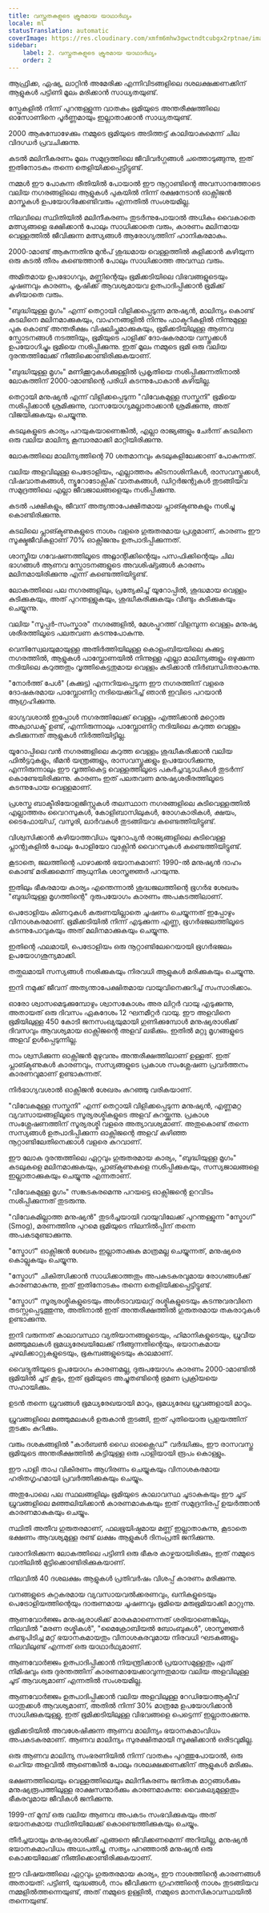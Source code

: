 ```yaml
---
title: വസ്തുതകളുടെ ക്രൂരമായ യാഥാർഥ്യം
locale: ml
statusTranslation: automatic
coverImage: https://res.cloudinary.com/xmfm6mhw3gwctndtcubgx2rptnae/image/upload/v1741354419/small_cover_la_gran_rebelion_28716e29d2.webp
sidebar:
    label: 2. വസ്തുതകളുടെ ക്രൂരമായ യാഥാർഥ്യം
    order: 2
---
```

ആഫ്രിക്ക, ഏഷ്യ, ലാറ്റിൻ അമേരിക്ക എന്നിവിടങ്ങളിലെ ദശലക്ഷക്കണക്കിന് ആളുകൾ പട്ടിണി മൂലം മരിക്കാൻ സാധ്യതയുണ്ട്.

സ്പ്രേകളിൽ നിന്ന് പുറന്തള്ളുന്ന വാതകം ഭൂമിയുടെ അന്തരീക്ഷത്തിലെ ഓസോണിനെ പൂർണ്ണമായും ഇല്ലാതാക്കാൻ സാധ്യതയുണ്ട്.

2000 ആകുമ്പോഴേക്കും നമ്മുടെ ഭൂമിയുടെ അടിത്തട്ട് കാലിയാകുമെന്ന് ചില വിദഗ്ധർ പ്രവചിക്കുന്നു.

കടൽ മലിനീകരണം മൂലം സമുദ്രത്തിലെ ജീവിവർഗ്ഗങ്ങൾ ചത്തൊടുങ്ങുന്നു, ഇത് ഇതിനോടകം തന്നെ തെളിയിക്കപ്പെട്ടിട്ടുണ്ട്.

നമ്മൾ ഈ പോകുന്ന രീതിയിൽ പോയാൽ ഈ നൂറ്റാണ്ടിന്റെ അവസാനത്തോടെ വലിയ നഗരങ്ങളിലെ ആളുകൾ പുകയിൽ നിന്ന് രക്ഷനേടാൻ ഓക്സിജൻ മാസ്കുകൾ ഉപയോഗിക്കേണ്ടിവരും എന്നതിൽ സംശയമില്ല.

നിലവിലെ സ്ഥിതിയിൽ മലിനീകരണം തുടർന്നുപോയാൽ അധികം വൈകാതെ മത്സ്യങ്ങളെ ഭക്ഷിക്കാൻ പോലും സാധിക്കാതെ വരും, കാരണം മലിനമായ വെള്ളത്തിൽ ജീവിക്കുന്ന മത്സ്യങ്ങൾ ആരോഗ്യത്തിന് ഹാനികരമാകും.

2000-ാമാണ്ട് ആകുന്നതിനു മുൻപ് ശുദ്ധമായ വെള്ളത്തിൽ കുളിക്കാൻ കഴിയുന്ന ഒരു കടൽ തീരം കണ്ടെത്താൻ പോലും സാധിക്കാത്ത അവസ്ഥ വരും.

അമിതമായ ഉപഭോഗവും, മണ്ണിന്റെയും ഭൂമിക്കടിയിലെ വിഭവങ്ങളുടെയും ചൂഷണവും കാരണം, കൃഷിക്ക് ആവശ്യമായവ ഉത്പാദിപ്പിക്കാൻ ഭൂമിക്ക് കഴിയാതെ വരും.

"ബുദ്ധിയുള്ള മൃഗം" എന്ന് തെറ്റായി വിളിക്കപ്പെടുന്ന മനുഷ്യൻ, മാലിന്യം കൊണ്ട് കടലിനെ മലിനമാക്കുകയും, വാഹനങ്ങളിൽ നിന്നും ഫാക്ടറികളിൽ നിന്നുമുള്ള പുക കൊണ്ട് അന്തരീക്ഷം വിഷലിപ്തമാക്കുകയും, ഭൂമിക്കടിയിലുള്ള ആണവ സ്ഫോടനങ്ങൾ നടത്തിയും, ഭൂമിയുടെ പാളിക്ക് ദോഷകരമായ വസ്തുക്കൾ ഉപയോഗിച്ചും ഭൂമിയെ നശിപ്പിക്കുന്നു. ഇത് മൂലം നമ്മുടെ ഭൂമി ഒരു വലിയ ദുരന്തത്തിലേക്ക് നീങ്ങിക്കൊണ്ടിരിക്കുകയാണ്.

"ബുദ്ധിയുള്ള മൃഗം" മണിക്കൂറുകൾക്കുള്ളിൽ പ്രകൃതിയെ നശിപ്പിക്കുന്നതിനാൽ ലോകത്തിന് 2000-ാമാണ്ടിന്റെ പരിധി കടന്നുപോകാൻ കഴിയില്ല.

തെറ്റായി മനുഷ്യൻ എന്ന് വിളിക്കപ്പെടുന്ന "വിവേകമുള്ള സസ്തനി" ഭൂമിയെ നശിപ്പിക്കാൻ ശ്രമിക്കുന്നു, വാസയോഗ്യമല്ലാതാക്കാൻ ശ്രമിക്കുന്നു, അത് വിജയിക്കുകയും ചെയ്യുന്നു.

കടലുകളുടെ കാര്യം പറയുകയാണെങ്കിൽ, എല്ലാ രാജ്യങ്ങളും ചേർന്ന് കടലിനെ ഒരു വലിയ മാലിന്യ കൂമ്പാരമാക്കി മാറ്റിയിരിക്കുന്നു.

ലോകത്തിലെ മാലിന്യത്തിന്റെ 70 ശതമാനവും കടലുകളിലേക്കാണ് പോകുന്നത്.

വലിയ അളവിലുള്ള പെട്രോളിയം, എല്ലാത്തരം കീടനാശിനികൾ, രാസവസ്തുക്കൾ, വിഷവാതകങ്ങൾ, ന്യൂറോടോക്സിക് വാതകങ്ങൾ, ഡിറ്റർജന്റുകൾ തുടങ്ങിയവ സമുദ്രത്തിലെ എല്ലാ ജീവജാലങ്ങളെയും നശിപ്പിക്കുന്നു.

കടൽ പക്ഷികളും, ജീവന് അത്യന്താപേക്ഷിതമായ പ്ലാങ്ക്ടണുകളും നശിച്ചു കൊണ്ടിരിക്കുന്നു.

കടലിലെ പ്ലാങ്ക്ടണുകളുടെ നാശം വളരെ ഗുരുതരമായ പ്രശ്നമാണ്, കാരണം ഈ സൂക്ഷ്മജീവികളാണ് 70% ഓക്സിജനും ഉത്പാദിപ്പിക്കുന്നത്.

ശാസ്ത്രീയ ഗവേഷണത്തിലൂടെ അറ്റ്ലാന്റിക്കിന്റെയും പസഫിക്കിന്റെയും ചില ഭാഗങ്ങൾ ആണവ സ്ഫോടനങ്ങളുടെ അവശിഷ്ട്ടങ്ങൾ കാരണം മലിനമായിരിക്കുന്നു എന്ന് കണ്ടെത്തിയിട്ടുണ്ട്.

ലോകത്തിലെ പല നഗരങ്ങളിലും, പ്രത്യേകിച്ച് യൂറോപ്പിൽ, ശുദ്ധമായ വെള്ളം കുടിക്കുകയും, അത് പുറന്തള്ളുകയും, ശുദ്ധീകരിക്കുകയും വീണ്ടും കുടിക്കുകയും ചെയ്യുന്നു.

വലിയ "സൂപ്പർ-സംസ്കാര" നഗരങ്ങളിൽ, മേശപ്പുറത്ത് വിളമ്പുന്ന വെള്ളം മനുഷ്യ ശരീരത്തിലൂടെ പലതവണ കടന്നുപോകുന്നു.

വെനിസ്വേലയുമായുള്ള അതിർത്തിയിലുള്ള കൊളംബിയയിലെ കുക്കുട്ട നഗരത്തിൽ, ആളുകൾ പാമ്പ്ലോണയിൽ നിന്നുള്ള എല്ലാ മാലിന്യങ്ങളും ഒഴുക്കുന്ന നദിയിലെ കറുത്തതും വൃത്തികെട്ടതുമായ വെള്ളം കുടിക്കാൻ നിർബന്ധിതരാകുന്നു.

"നോർത്ത് പേൾ" (കുക്കുട്ട) എന്നറിയപ്പെടുന്ന ഈ നഗരത്തിന് വളരെ ദോഷകരമായ പാമ്പ്ലോണിറ്റ നദിയെക്കുറിച്ച് ഞാൻ ഇവിടെ പറയാൻ ആഗ്രഹിക്കുന്നു.

ഭാഗ്യവശാൽ ഇപ്പോൾ നഗരത്തിലേക്ക് വെള്ളം എത്തിക്കാൻ മറ്റൊരു അക്വാഡക്ട് ഉണ്ട്, എന്നിരുന്നാലും പാമ്പ്ലോണിറ്റ നദിയിലെ കറുത്ത വെള്ളം കുടിക്കുന്നത് ആളുകൾ നിർത്തിയിട്ടില്ല.

യൂറോപ്പിലെ വൻ നഗരങ്ങളിലെ കറുത്ത വെള്ളം ശുദ്ധീകരിക്കാൻ വലിയ ഫിൽട്ടറുകളും, ഭീമൻ യന്ത്രങ്ങളും, രാസവസ്തുക്കളും ഉപയോഗിക്കുന്നു, എന്നിരുന്നാലും ഈ വൃത്തികെട്ട വെള്ളത്തിലൂടെ പകർച്ചവ്യാധികൾ തുടർന്ന് കൊണ്ടേയിരിക്കുന്നു. കാരണം ഇത് പലതവണ മനുഷ്യശരീരത്തിലൂടെ കടന്നുപോയ വെള്ളമാണ്.

പ്രശസ്ത ബാക്ടീരിയോളജിസ്റ്റുകൾ തലസ്ഥാന നഗരങ്ങളിലെ കുടിവെള്ളത്തിൽ എല്ലാത്തരം വൈറസുകൾ, കോളിബാസിലുകൾ, രോഗകാരികൾ, ക്ഷയം, ടൈഫോയ്ഡ്, വസൂരി, ലാർവകൾ തുടങ്ങിയവ കണ്ടെത്തിയിട്ടുണ്ട്.

വിശ്വസിക്കാൻ കഴിയാത്തവിധം യൂറോപ്യൻ രാജ്യങ്ങളിലെ കുടിവെള്ള പ്ലാന്റുകളിൽ പോലും പോളിയോ വാക്സിൻ വൈറസുകൾ കണ്ടെത്തിയിട്ടുണ്ട്.

കൂടാതെ, ജലത്തിന്റെ പാഴാക്കൽ ഭയാനകമാണ്: 1990-ൽ മനുഷ്യൻ ദാഹം കൊണ്ട് മരിക്കുമെന്ന് ആധുനിക ശാസ്ത്രജ്ഞർ പറയുന്നു.

ഇതിലും ഭീകരമായ കാര്യം എന്തെന്നാൽ ശുദ്ധജലത്തിന്റെ ഭൂഗർഭ ശേഖരം "ബുദ്ധിയുള്ള മൃഗത്തിന്റെ" ദുരുപയോഗം കാരണം അപകടത്തിലാണ്.

പെട്രോളിയം കിണറുകൾ കരുണയില്ലാതെ ചൂഷണം ചെയ്യുന്നത് ഇപ്പോഴും വിനാശകരമാണ്. ഭൂമിക്കടിയിൽ നിന്ന് എടുക്കുന്ന എണ്ണ, ഭൂഗർഭജലത്തിലൂടെ കടന്നുപോവുകയും അത് മലിനമാക്കുകയും ചെയ്യുന്നു.

ഇതിന്റെ ഫലമായി, പെട്രോളിയം ഒരു നൂറ്റാണ്ടിലേറെയായി ഭൂഗർഭജലം ഉപയോഗശൂന്യമാക്കി.

തത്ഫലമായി സസ്യങ്ങൾ നശിക്കുകയും നിരവധി ആളുകൾ മരിക്കുകയും ചെയ്യുന്നു.

ഇനി നമുക്ക് ജീവന് അത്യന്താപേക്ഷിതമായ വായുവിനെക്കുറിച്ച് സംസാരിക്കാം.

ഓരോ ശ്വാസമെടുക്കുമ്പോഴും ശ്വാസകോശം അര ലിറ്റർ വായു എടുക്കുന്നു, അതായത് ഒരു ദിവസം ഏകദേശം 12 ഘനമീറ്റർ വായു. ഈ അളവിനെ ഭൂമിയിലുള്ള 450 കോടി ജനസംഖ്യയുമായി ഗുണിക്കുമ്പോൾ മനുഷ്യരാശിക്ക് ദിവസവും ആവശ്യമായ ഓക്സിജന്റെ അളവ് ലഭിക്കും. ഇതിൽ മറ്റു മൃഗങ്ങളുടെ അളവ് ഉൾപ്പെടുന്നില്ല.

നാം ശ്വസിക്കുന്ന ഓക്സിജൻ മുഴുവനും അന്തരീക്ഷത്തിലാണ് ഉള്ളത്. ഇത് പ്ലാങ്ക്ടണുകൾ കാരണവും, സസ്യങ്ങളുടെ പ്രകാശ സംശ്ലേഷണ പ്രവർത്തനം കാരണവുമാണ് ഉണ്ടാകുന്നത്.

നിർഭാഗ്യവശാൽ ഓക്സിജൻ ശേഖരം കുറഞ്ഞു വരികയാണ്.

"വിവേകമുള്ള സസ്തനി" എന്ന് തെറ്റായി വിളിക്കപ്പെടുന്ന മനുഷ്യൻ, എണ്ണമറ്റ വ്യവസായങ്ങളിലൂടെ സൂര്യരശ്മികളുടെ അളവ് കുറയ്ക്കുന്നു. പ്രകാശ സംശ്ലേഷണത്തിന് സൂര്യരശ്മി വളരെ അത്യാവശ്യമാണ്. അതുകൊണ്ട് തന്നെ സസ്യങ്ങൾ ഉത്പാദിപ്പിക്കുന്ന ഓക്സിജന്റെ അളവ് കഴിഞ്ഞ നൂറ്റാണ്ടിലേതിനെക്കാൾ വളരെ കുറവാണ്.

ഈ ലോക ദുരന്തത്തിലെ ഏറ്റവും ഗുരുതരമായ കാര്യം, "ബുദ്ധിയുള്ള മൃഗം" കടലുകളെ മലിനമാക്കുകയും, പ്ലാങ്ക്ടണുകളെ നശിപ്പിക്കുകയും, സസ്യജാലങ്ങളെ ഇല്ലാതാക്കുകയും ചെയ്യുന്നു എന്നതാണ്.

"വിവേകമുള്ള മൃഗം" സങ്കടകരമെന്നു പറയട്ടെ ഓക്സിജന്റെ ഉറവിടം നശിപ്പിക്കുന്നത് തുടരുന്നു.

"വിവേകമില്ലാത്ത മനുഷ്യൻ" തുടർച്ചയായി വായുവിലേക്ക് പുറന്തള്ളുന്ന "സ്മോഗ്" (Smog), മരണത്തിനു പുറമെ ഭൂമിയുടെ നിലനിൽപ്പിന് തന്നെ അപകടമുണ്ടാക്കുന്നു.

"സ്മോഗ്" ഓക്സിജൻ ശേഖരം ഇല്ലാതാക്കുക മാത്രമല്ല ചെയ്യുന്നത്, മനുഷ്യരെ കൊല്ലുകയും ചെയ്യുന്നു.

"സ്മോഗ്" ചികിത്സിക്കാൻ സാധിക്കാത്തതും അപകടകരവുമായ രോഗങ്ങൾക്ക് കാരണമാകുന്നു, ഇത് ഇതിനോടകം തന്നെ തെളിയിക്കപ്പെട്ടിട്ടുണ്ട്.

"സ്മോഗ്" സൂര്യരശ്മികളുടെയും അൾട്രാവയലറ്റ് രശ്മികളുടെയും കടന്നുവരവിനെ തടസ്സപ്പെടുത്തുന്നു, അതിനാൽ ഇത് അന്തരീക്ഷത്തിൽ ഗുരുതരമായ തകരാറുകൾ ഉണ്ടാക്കുന്നു.

ഇനി വരുന്നത് കാലാവസ്ഥാ വ്യതിയാനങ്ങളുടെയും, ഹിമാനികളുടെയും, ധ്രുവീയ മഞ്ഞുമലകൾ ഭൂമധ്യരേഖയിലേക്ക് നീങ്ങുന്നതിന്റെയും, ഭയാനകമായ ചുഴലിക്കാറ്റുകളുടെയും, ഭൂകമ്പങ്ങളുടെയും കാലമാണ്.

വൈദ്യുതിയുടെ ഉപയോഗം കാരണമല്ല, ദുരുപയോഗം കാരണം 2000-ാമാണ്ടിൽ ഭൂമിയിൽ ചൂട് കൂടും, ഇത് ഭൂമിയുടെ അച്ചുതണ്ടിന്റെ ഭ്രമണ പ്രക്രിയയെ സഹായിക്കും.

ഉടൻ തന്നെ ധ്രുവങ്ങൾ ഭൂമധ്യരേഖയായി മാറും, ഭൂമധ്യരേഖ ധ്രുവങ്ങളായി മാറും.

ധ്രുവങ്ങളിലെ മഞ്ഞുമലകൾ ഉരുകാൻ തുടങ്ങി, ഇത് പുതിയൊരു പ്രളയത്തിന് തുടക്കം കുറിക്കും.

വരും ദശകങ്ങളിൽ "കാർബൺ ഡൈ ഓക്സൈഡ്" വർദ്ധിക്കും, ഈ രാസവസ്തു ഭൂമിയുടെ അന്തരീക്ഷത്തിൽ കട്ടിയുള്ള ഒരു പാളിയായി രൂപം കൊള്ളും.

ഈ പാളി താപ വികിരണം ആഗിരണം ചെയ്യുകയും വിനാശകരമായ ഹരിതഗൃഹമായി പ്രവർത്തിക്കുകയും ചെയ്യും.

അതുപോലെ പല സ്ഥലങ്ങളിലും ഭൂമിയുടെ കാലാവസ്ഥ ചൂടാകുകയും ഈ ചൂട് ധ്രുവങ്ങളിലെ മഞ്ഞലിയിക്കാൻ കാരണമാകുകയും ഇത് സമുദ്രനിരപ്പ് ഉയർത്താൻ കാരണമാകുകയും ചെയ്യും.

സ്ഥിതി അതീവ ഗുരുതരമാണ്, ഫലഭൂയിഷ്ഠമായ മണ്ണ് ഇല്ലാതാകുന്നു, കൂടാതെ ഭക്ഷണം ആവശ്യമുള്ള രണ്ട് ലക്ഷം ആളുകൾ ദിനംപ്രതി ജനിക്കുന്നു.

വരാനിരിക്കുന്ന ലോകത്തിലെ പട്ടിണി ഒരു ഭീകര കാഴ്ചയായിരിക്കും, ഇത് നമ്മുടെ വാതിലിൽ മുട്ടിക്കൊണ്ടിരിക്കുകയാണ്.

നിലവിൽ 40 ദശലക്ഷം ആളുകൾ പ്രതിവർഷം വിശപ്പ് കാരണം മരിക്കുന്നു.

വനങ്ങളുടെ കുറ്റകരമായ വ്യവസായവൽക്കരണവും, ഖനികളുടെയും പെട്രോളിയത്തിന്റെയും ദാരുണമായ ചൂഷണവും ഭൂമിയെ മരുഭൂമിയാക്കി മാറ്റുന്നു.

ആണവോർജ്ജം മനുഷ്യരാശിക്ക് മാരകമാണെന്നത് ശരിയാണെങ്കിലും, നിലവിൽ "മരണ രശ്മികൾ", "മൈക്രോബിയൽ ബോംബുകൾ", ശാസ്ത്രജ്ഞർ കണ്ടുപിടിച്ച മറ്റ് ഭയാനകമായതും വിനാശകരവുമായ നിരവധി ഘടകങ്ങളും നിലവിലുണ്ട് എന്നത് ഒരു യാഥാർഥ്യമാണ്.

ആണവോർജ്ജം ഉത്പാദിപ്പിക്കാൻ നിയന്ത്രിക്കാൻ പ്രയാസമുള്ളതും ഏത് നിമിഷവും ഒരു ദുരന്തത്തിന് കാരണമായേക്കാവുന്നതുമായ വലിയ അളവിലുള്ള ചൂട് ആവശ്യമാണ് എന്നതിൽ സംശയമില്ല.

ആണവോർജ്ജം ഉത്പാദിപ്പിക്കാൻ വലിയ അളവിലുള്ള റേഡിയോആക്ടീവ് ധാതുക്കൾ ആവശ്യമാണ്, അതിൽ നിന്ന് 30% മാത്രമേ ഉപയോഗിക്കാൻ സാധിക്കുകയുള്ളു, ഇത് ഭൂമിക്കടിയിലുള്ള വിഭവങ്ങളെ പെട്ടെന്ന് ഇല്ലാതാക്കുന്നു.

ഭൂമിക്കടിയിൽ അവശേഷിക്കുന്ന ആണവ മാലിന്യം ഭയാനകമാംവിധം അപകടകരമാണ്. ആണവ മാലിന്യം സുരക്ഷിതമായി സൂക്ഷിക്കാൻ ഒരിടവുമില്ല.

ഒരു ആണവ മാലിന്യ സംഭരണിയിൽ നിന്ന് വാതകം പുറത്തുപോയാൽ, ഒരു ചെറിയ അളവിൽ ആണെങ്കിൽ പോലും ദശലക്ഷക്കണക്കിന് ആളുകൾ മരിക്കും.

ഭക്ഷണത്തിലെയും വെള്ളത്തിലെയും മലിനീകരണം ജനിതക മാറ്റങ്ങൾക്കും മനുഷ്യരൂപത്തിലുള്ള രാക്ഷസന്മാർക്കും കാരണമാകുന്നു: വൈകല്യമുള്ളതും ഭീകരവുമായ ജീവികൾ ജനിക്കുന്നു.

1999-ന് മുമ്പ് ഒരു വലിയ ആണവ അപകടം സംഭവിക്കുകയും അത് ഭയാനകമായ സ്ഥിതിയിലേക്ക് കൊണ്ടെത്തിക്കുകയും ചെയ്യും.

തീർച്ചയായും മനുഷ്യരാശിക്ക് എങ്ങനെ ജീവിക്കണമെന്ന് അറിയില്ല, മനുഷ്യൻ ഭയാനകമാംവിധം അധഃപതിച്ചു, സത്യം പറഞ്ഞാൽ മനുഷ്യൻ ഒരു കൊക്കയിലേക്ക് നീങ്ങിക്കൊണ്ടിരിക്കുകയാണ്.

ഈ വിഷയത്തിലെ ഏറ്റവും ഗുരുതരമായ കാര്യം, ഈ നാശത്തിന്റെ കാരണങ്ങൾ അതായത്: പട്ടിണി, യുദ്ധങ്ങൾ, നാം ജീവിക്കുന്ന ഗ്രഹത്തിന്റെ നാശം തുടങ്ങിയവ നമ്മളിൽത്തന്നെയുണ്ട്, അത് നമ്മുടെ ഉള്ളിൽ, നമ്മുടെ മാനസികാവസ്ഥയിൽ തന്നെയുണ്ട്.
